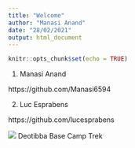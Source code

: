 ```yaml
---
title: "Welcome"
author: "Manasi Anand"
date: "28/02/2021"
output: html_document
---
```


```r
knitr::opts_chunk$set(echo = TRUE)
```

1) Manasi Anand

https://github.com/Manasi6594

2) Luc Esprabens

https://github.com/lucesprabens

![](https://www.bikatadventures.com/images/Gallery/IMG1000X548/img-deo-tibba-base-camp-trek2039-Bikat-Adventures.jpg)
Deotibba Base Camp Trek
